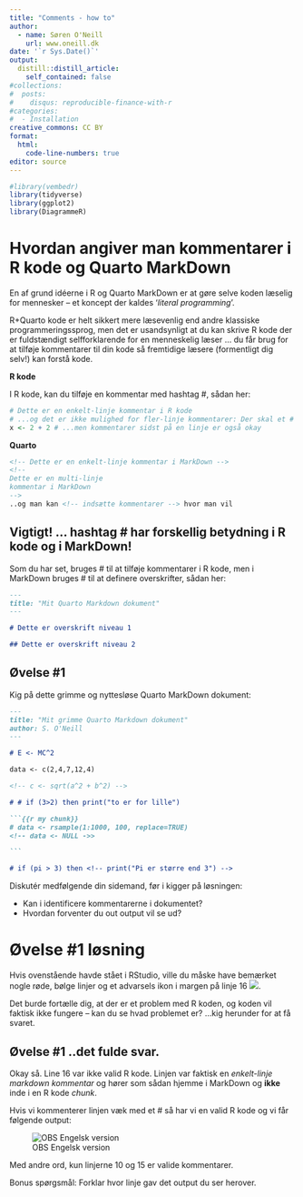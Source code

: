 ```yaml
---
title: "Comments - how to"
author:
  - name: Søren O'Neill
    url: www.oneill.dk
date: '`r Sys.Date()`'
output:
  distill::distill_article:
    self_contained: false
#collections:
#  posts:
#    disqus: reproducible-finance-with-r
#categories:
#  - Installation
creative_commons: CC BY
format: 
  html:
    code-line-numbers: true
editor: source
---
```


```r
#library(vembedr)
library(tidyverse)
library(ggplot2)
library(DiagrammeR)
```

# Hvordan angiver man kommentarer i R kode og Quarto MarkDown

En af grund idéerne i R og Quarto MarkDown er at gøre selve koden læselig for mennesker -- et koncept der kaldes '_literal programming_'. 

R+Quarto kode er helt sikkert mere læsevenlig end andre klassiske programmeringssprog, men det er usandsynligt at du kan skrive R kode der er fuldstændigt selfforklarende for en menneskelig læser ... du får brug for at tilføje kommentarer til din kode så fremtidige læsere (formentligt dig selv!) kan forstå kode.

**R kode**

I R kode, kan du tilføje en kommentar med hashtag \#, sådan her:

```r
# Dette er en enkelt-linje kommentar i R kode
# ...og det er ikke mulighed for fler-linje kommentarer: Der skal et # før hver kommentar linje
x <- 2 + 2 # ...men kommentarer sidst på en linje er også okay

```

**Quarto** 

```markdown
<!-- Dette er en enkelt-linje kommentar i MarkDown -->
<!--
Dette er en multi-linje
kommentar i MarkDown
-->
..og man kan <!-- indsætte kommentarer --> hvor man vil
```

::: {.callout-important collapse=true}
## Vigtigt! ... hashtag # har forskellig betydning i R kode og i MarkDown!

Som du har set, bruges \# til at tilføje kommentarer i R kode, men i MarkDown bruges # til at definere overskrifter, sådan her:

````markdown
---
title: "Mit Quarto Markdown dokument"
---

# Dette er overskrift niveau 1

## Dette er overskrift niveau 2
````
:::

::: {.callout-note collapse=true}
# Øvelse #1

Kig på dette grimme og nyttesløse Quarto MarkDown dokument:

````markdown
---
title: "Mit grimme Quarto Markdown dokument"
author: S. O'Neill
---

# E <- MC^2

data <- c(2,4,7,12,4)

<!-- c <- sqrt(a^2 + b^2) -->

# # if (3>2) then print("to er for lille")

```{{r my chunk}}
# data <- rsample(1:1000, 100, replace=TRUE)
<!-- data <- NULL ->>

```

# if (pi > 3) then <!-- print("Pi er større end 3") -->

````

Diskutér medfølgende  din sidemand, før i kigger på løsningen:

* Kan i identificere kommentarerne i dokumentet?
* Hvordan forventer du out output vil se ud?

:::

::: {.callout-note collapse=true}

# Øvelse #1 løsning

Hvis ovenstående havde stået i RStudio, ville du måske have bemærket nogle røde, bølge linjer og et advarsels ikon i margen på linje 16 ![](gfx/RR/comments_r_vs_quarto_warning.png).

Det burde fortælle dig, at der er et problem med R koden, og koden vil faktisk ikke fungere -- kan du se hvad problemet er? ...kig herunder for at få svaret.

::: {.callout-note collapse=true}
# Øvelse #1 ..det fulde svar.

Okay så. Line 16 var ikke valid R kode. Linjen var faktisk en _enkelt-linje markdown kommentar_ og hører som sådan hjemme i MarkDown og **ikke** inde i en R kode _chunk_. 

Hvis vi kommenterer linjen væk med et \# så har vi en valid R kode og vi får følgende output:

![OBS Engelsk version](gfx/RR/comments_r_vs_quarto_output.png)

Med andre ord, kun linjerne 10 og 15 er valide kommentarer.

Bonus spørgsmål: Forklar hvor linje gav det output du ser herover.

:::

:::


<script src="https://giscus.app/client.js"
        data-repo="sorenoneill/r4phd"
        data-repo-id="R_kgDOJ9etDQ"
        data-category="Announcements"
        data-category-id="DIC_kwDOJ9etDc4CYApF"
        data-mapping="pathname"
        data-strict="0"
        data-reactions-enabled="0"
        data-emit-metadata="0"
        data-input-position="bottom"
        data-theme="cobalt"
        data-lang="en"
        crossorigin="anonymous"
        async>
</script>
